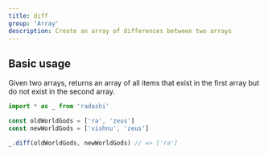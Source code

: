 ```yaml
---
title: diff
group: 'Array'
description: Create an array of differences between two arrays
---
```


## Basic usage

Given two arrays, returns an array of all items that exist in the first array
but do not exist in the second array.

```ts
import * as _ from 'radashi'

const oldWorldGods = ['ra', 'zeus']
const newWorldGods = ['vishnu', 'zeus']

_.diff(oldWorldGods, newWorldGods) // => ['ra']
```
